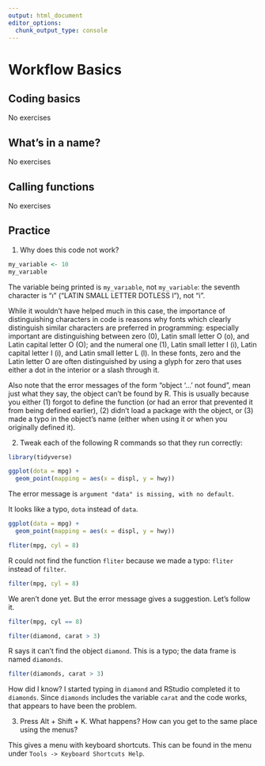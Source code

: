 ```yaml
---
output: html_document
editor_options: 
  chunk_output_type: console
---
```

# Workflow Basics

## Coding basics

No exercises

## What's in a name?

No exercises

## Calling functions

No exercises

## Practice

1. Why does this code not work?
```r
my_variable <- 10
my_varıable
```

The variable being printed is `my_varıable`, not `my_variable`:
the seventh character is "ı" ("LATIN SMALL LETTER DOTLESS I"), not "i". 

While it wouldn't have helped much in this case, the importance of distinguishing characters in code is reasons why fonts which clearly distinguish similar characters are preferred in programming: especially important are distinguishing between zero (0), Latin small letter O (o), and Latin capital letter O (O); and the numeral one (1), Latin small letter I (i), Latin capital letter I (i), and Latin small letter L (l).
In these fonts, zero and the Latin letter O are often distinguished by using a glyph for zero that uses either a dot in the interior or a slash through it.

Also note that the error messages of the form "object '...' not found", mean just what they say, the object can't be found by R.
This is usually because you either (1) forgot to define the function (or had an error that prevented it from being defined earlier), (2) didn't load a package with the object, or (3) made a typo in the object's name (either when using it or when you originally defined it).

2. Tweak each of the following R commands so that they run correctly:

```r
library(tidyverse)

ggplot(dota = mpg) + 
  geom_point(mapping = aes(x = displ, y = hwy))
```
The error message is `argument "data" is missing, with no default`. 

It looks like a typo, `dota` instead of `data`.
```r
ggplot(data = mpg) + 
  geom_point(mapping = aes(x = displ, y = hwy))
```

```r
fliter(mpg, cyl = 8)
```

R could not find the function `fliter` because we made a typo: `fliter` instead of `filter`.

```r
filter(mpg, cyl = 8)
```

We aren't done yet. But the error message gives a suggestion. Let's follow it.

```r
filter(mpg, cyl == 8)
```

```r
filter(diamond, carat > 3)
```

R says it can't find the object `diamond`.
This is a typo; the data frame is named `diamonds`.
```r
filter(diamonds, carat > 3)
```

How did I know? I started typing in `diamond` and RStudio completed it to `diamonds`. 
Since `diamonds` includes the variable `carat` and the code works, that appears to have been the problem.

3. Press Alt + Shift + K. What happens? How can you get to the same place using the menus?

This gives a menu with keyboard shortcuts. This can be found in the menu under `Tools -> Keyboard Shortcuts Help`.


